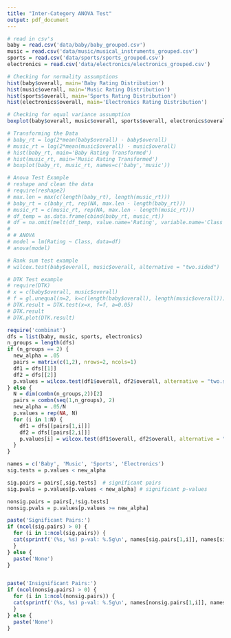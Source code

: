 ```yaml
---
title: "Inter-Category ANOVA Test"
output: pdf_document
---
```


```r
# read in csv's
baby = read.csv('data/baby/baby_grouped.csv')
music = read.csv('data/music/musical_instruments_grouped.csv')
sports = read.csv('data/sports/sports_grouped.csv')
electronics = read.csv('data/electronics/electronics_grouped.csv')
```

```r
# Checking for normality assumptions
hist(baby$overall, main='Baby Rating Distribution')
hist(music$overall, main='Music Rating Distribution')
hist(sports$overall, main='Sports Rating Distribution')
hist(electronics$overall, main='Electronics Rating Distribution')
```

```r
# Checking for equal variance assumption
boxplot(baby$overall, music$overall, sports$overall, electronics$overall, names=c('baby','music', 'sports', 'electronics'), main = 'Distributions of Categories', ylab='Average Rating')
```

```r
# Transforming the Data
# baby_rt = log(2*mean(baby$overall) - baby$overall)
# music_rt = log(2*mean(music$overall) - music$overall)
# hist(baby_rt, main='Baby Rating Transformed')
# hist(music_rt, main='Music Rating Transformed')
# boxplot(baby_rt, music_rt, names=c('baby','music'))
```

```r
# Anova Test Example
# reshape and clean the data
# require(reshape2)
# max.len = max(c(length(baby_rt), length(music_rt)))
# baby_rt = c(baby_rt, rep(NA, max.len - length(baby_rt)))
# music_rt = c(music_rt, rep(NA, max.len - length(music_rt)))
# df_temp = as.data.frame(cbind(baby_rt, music_rt))
# df = na.omit(melt(df_temp, value.name='Rating', variable.name='Class'))
# 
# # ANOVA
# model = lm(Rating ~ Class, data=df)
# anova(model)
```


```r
# Rank sum test example
# wilcox.test(baby$overall, music$overall, alternative = "two.sided")
```

```r
# DTK Test example
# require(DTK)
# x = c(baby$overall, music$overall)
# f = gl.unequal(n=2, k=c(length(baby$overall), length(music$overall)))
# DTK.result = DTK.test(x=x, f=f, a=0.05)
# DTK.result
# DTK.plot(DTK.result)
```

```r
require('combinat')
dfs = list(baby, music, sports, electronics)
n_groups = length(dfs)
if (n_groups == 2) {
  new_alpha = .05
  pairs = matrix(c(1,2), nrows=2, ncols=1)
  df1 = dfs[[1]]
  df2 = dfs[[2]]
  p.values = wilcox.test(df1$overall, df2$overall, alternative = "two.sided")$p.val
} else {
  N = dim(combn(n_groups,2))[2]
  pairs = combn(seq(1,n_groups), 2)
  new_alpha = .05/N
  p.values = rep(NA, N)
  for (i in 1:N) {
    df1 = dfs[[pairs[1,i]]]
    df2 = dfs[[pairs[2,i]]]
    p.values[i] = wilcox.test(df1$overall, df2$overall, alternative = "two.sided")$p.val
  }
}

names = c('Baby', 'Music', 'Sports', 'Electronics')
sig.tests = p.values < new_alpha

sig.pairs = pairs[,sig.tests]  # significant pairs
sig.pvals = p.values[p.values < new_alpha] # significant p-values

nonsig.pairs = pairs[,!sig.tests]
nonsig.pvals = p.values[p.values >= new_alpha]

paste('Significant Pairs:')
if (ncol(sig.pairs) > 0) {
  for (i in 1:ncol(sig.pairs)) {
  cat(sprintf('(%s, %s) p-val: %.5g\n', names[sig.pairs[1,i]], names[sig.pairs[2,i]], sig.pvals[i]))
  }
} else {
  paste('None')
}


paste('Insignificant Pairs:')
if (ncol(nonsig.pairs) > 0) {
  for (i in 1:ncol(nonsig.pairs)) {
  cat(sprintf('(%s, %s) p-val: %.5g\n', names[nonsig.pairs[1,i]], names[nonsig.pairs[2,i]], nonsig.pvals[i]))
  }
} else {
  paste('None')
}
```


